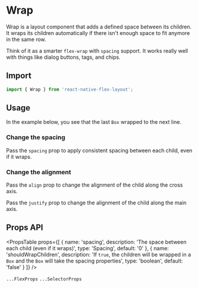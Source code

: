 
# Wrap

Wrap is a layout component that adds a defined space between its children. It wraps its children automatically if there
isn't enough space to fit anymore in the same row.

Think of it as a smarter `flex-wrap` with `spacing` support. It works really well with things like dialog buttons, tags,
and chips.

## Import

```js
import { Wrap } from 'react-native-flex-layout';
```

## Usage

In the example below, you see that the last `Box` wrapped to the next line.

### Change the spacing

Pass the `spacing` prop to apply consistent spacing between each child, even if it wraps.

### Change the alignment

Pass the `align` prop to change the alignment of the child along the cross axis.

Pass the `justify` prop to change the alignment of the child along the main axis.

## Props API

<PropsTable
  props={[
    {
      name: 'spacing',
      description: 'The space between each child (even if it wraps)',
      type: 'Spacing',
      default: '0'
    },
    {
      name: 'shouldWrapChildren',
      description: 'If `true`, the children will be wrapped in a `Box` and the `Box` will take the spacing properties',
      type: 'boolean',
      default: 'false'
    }
  ]}
/>

`...FlexProps` `...SelectorProps`
